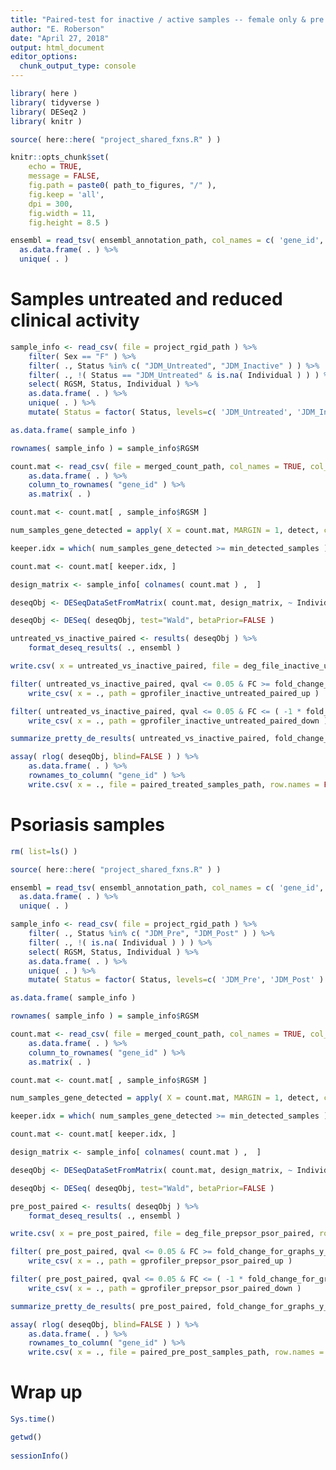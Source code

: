 ```yaml
---
title: "Paired-test for inactive / active samples -- female only & pre / post psoriasis"
author: "E. Roberson"
date: "April 27, 2018"
output: html_document
editor_options: 
  chunk_output_type: console
---
```


```r
library( here )
library( tidyverse )
library( DESeq2 )
library( knitr )
```

```r
source( here::here( "project_shared_fxns.R" ) )
```

```r
knitr::opts_chunk$set(
	echo = TRUE,
	message = FALSE,
	fig.path = paste0( path_to_figures, "/" ),
	fig.keep = 'all',
	dpi = 300,
	fig.width = 11,
	fig.height = 8.5 )
```

```r
ensembl = read_tsv( ensembl_annotation_path, col_names = c( 'gene_id', 'symbol' ), skip=1 ) %>%
  as.data.frame( . ) %>%
  unique( . )
```

# Samples untreated and reduced clinical activity

```r
sample_info <- read_csv( file = project_rgid_path ) %>%
	filter( Sex == "F" ) %>%
	filter( ., Status %in% c( "JDM_Untreated", "JDM_Inactive" ) ) %>%
	filter( ., !( Status == "JDM_Untreated" & is.na( Individual ) ) ) %>%
	select( RGSM, Status, Individual ) %>%
	as.data.frame( . ) %>%
	unique( . ) %>%
	mutate( Status = factor( Status, levels=c( 'JDM_Untreated', 'JDM_Inactive' ) ) )

as.data.frame( sample_info )

rownames( sample_info ) = sample_info$RGSM
```

```r
count.mat <- read_csv( file = merged_count_path, col_names = TRUE, col_types = cols( .default = col_integer(), gene_id = col_character() ) ) %>%
	as.data.frame( . ) %>%
	column_to_rownames( "gene_id" ) %>%
	as.matrix( . )

count.mat <- count.mat[ , sample_info$RGSM ]
```

```r
num_samples_gene_detected = apply( X = count.mat, MARGIN = 1, detect, cutoff = present_count_cutoff )

keeper.idx = which( num_samples_gene_detected >= min_detected_samples )

count.mat <- count.mat[ keeper.idx, ]
```

```r
design_matrix <- sample_info[ colnames( count.mat ) ,  ]

deseqObj <- DESeqDataSetFromMatrix( count.mat, design_matrix, ~ Individual + Status )

deseqObj <- DESeq( deseqObj, test="Wald", betaPrior=FALSE )
```

```r
untreated_vs_inactive_paired <- results( deseqObj ) %>%
	format_deseq_results( ., ensembl )

write.csv( x = untreated_vs_inactive_paired, file = deg_file_inactive_untreated_paired, row.names = FALSE )

filter( untreated_vs_inactive_paired, qval <= 0.05 & FC >= fold_change_for_graphs_y_gprofiler ) %>%
	write_csv( x = ., path = gprofiler_inactive_untreated_paired_up )

filter( untreated_vs_inactive_paired, qval <= 0.05 & FC <= ( -1 * fold_change_for_graphs_y_gprofiler ) ) %>%
	write_csv( x = ., path = gprofiler_inactive_untreated_paired_down )

summarize_pretty_de_results( untreated_vs_inactive_paired, fold_change_for_graphs_y_gprofiler )
```

```r
assay( rlog( deseqObj, blind=FALSE ) ) %>%
	as.data.frame( . ) %>%
	rownames_to_column( "gene_id" ) %>%
	write.csv( x = ., file = paired_treated_samples_path, row.names = FALSE )
```

# Psoriasis samples
```r
rm( list=ls() )

source( here::here( "project_shared_fxns.R" ) )
```

```r
ensembl = read_tsv( ensembl_annotation_path, col_names = c( 'gene_id', 'symbol' ), skip=1 ) %>%
  as.data.frame( . ) %>%
  unique( . )
```

```r
sample_info <- read_csv( file = project_rgid_path ) %>%
	filter( ., Status %in% c( "JDM_Pre", "JDM_Post" ) ) %>%
	filter( ., !( is.na( Individual ) ) ) %>%
	select( RGSM, Status, Individual ) %>%
	as.data.frame( . ) %>%
	unique( . ) %>%
	mutate( Status = factor( Status, levels=c( 'JDM_Pre', 'JDM_Post' ) ) )

as.data.frame( sample_info )

rownames( sample_info ) = sample_info$RGSM
```

```r
count.mat <- read_csv( file = merged_count_path, col_names = TRUE, col_types = cols( .default = col_integer(), gene_id = col_character() ) ) %>%
	as.data.frame( . ) %>%
	column_to_rownames( "gene_id" ) %>%
	as.matrix( . )

count.mat <- count.mat[ , sample_info$RGSM ]
```

```r
num_samples_gene_detected = apply( X = count.mat, MARGIN = 1, detect, cutoff = present_count_cutoff )

keeper.idx = which( num_samples_gene_detected >= min_detected_samples )

count.mat <- count.mat[ keeper.idx, ]
```

```r
design_matrix <- sample_info[ colnames( count.mat ) ,  ]

deseqObj <- DESeqDataSetFromMatrix( count.mat, design_matrix, ~ Individual + Status )

deseqObj <- DESeq( deseqObj, test="Wald", betaPrior=FALSE )
```

```r
pre_post_paired <- results( deseqObj ) %>%
	format_deseq_results( ., ensembl )

write.csv( x = pre_post_paired, file = deg_file_prepsor_psor_paired, row.names = FALSE )

filter( pre_post_paired, qval <= 0.05 & FC >= fold_change_for_graphs_y_gprofiler ) %>%
	write_csv( x = ., path = gprofiler_prepsor_psor_paired_up )

filter( pre_post_paired, qval <= 0.05 & FC <= ( -1 * fold_change_for_graphs_y_gprofiler ) ) %>%
	write_csv( x = ., path = gprofiler_prepsor_psor_paired_down )

summarize_pretty_de_results( pre_post_paired, fold_change_for_graphs_y_gprofiler )
```

```r
assay( rlog( deseqObj, blind=FALSE ) ) %>%
	as.data.frame( . ) %>%
	rownames_to_column( "gene_id" ) %>%
	write.csv( x = ., file = paired_pre_post_samples_path, row.names = FALSE )
```

# Wrap up

```r
Sys.time()

getwd()
  
sessionInfo()
```
